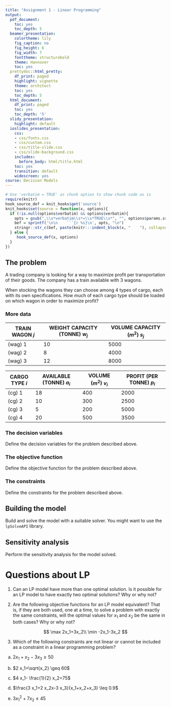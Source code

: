 ```yaml
---
title: "Assignment 1 - Linear Programming"
output:
  pdf_document:
    toc: yes
    toc_depth: 5
  beamer_presentation:
    colortheme: lily
    fig_caption: no
    fig_height: 6
    fig_width: 7
    fonttheme: structurebold
    theme: Hannover
    toc: yes
  prettydoc::html_pretty:
    df_print: paged
    highlight: vignette
    theme: architect
    toc: yes
    toc_depth: 5
  html_document:
    df_print: paged
    toc: yes
    toc_depth: '5'
  slidy_presentation:
    highlight: default
  ioslides_presentation:
    css:
    - css/fonts.css
    - css/custom.css
    - css/title-slide.css
    - css/slide-background.css
    includes:
      before_body: html/title.html
    toc: yes
    transition: default
    widescreen: yes
course: Decision Models
---
```


```r
# Use 'verbatim = TRUE' as chunk option to show chunk code as is
require(knitr)
hook_source_def = knit_hooks$get('source')
knit_hooks$set(source = function(x, options){
  if (!is.null(options$verbatim) && options$verbatim){
    opts = gsub(",\\s*verbatim\\s*=\\s*TRUE\\s*", "", options$params.src)
    bef = sprintf('\n\n    ```{r %s}\n', opts, "\n")
    stringr::str_c(bef, paste(knitr:::indent_block(x, "    "), collapse = '\n'), "\n    ```\n")
  } else {
     hook_source_def(x, options)
  }
})
```

## The problem
A trading company is looking for a way to maximize profit per transportation of their goods. The company has a train available with 3 wagons. 

When stocking the wagons they can choose among 4 types of cargo, each with its own specifications. 
How much of each cargo type should be loaded on which wagon in order to maximize profit?

### More data
|TRAIN WAGON $j$	|WEIGHT CAPACITY (TONNE) $w_j$	|VOLUME CAPACITY ($m^2$) $s_j$|
|-----------------|-------------------------------|-----------------------------|
|(wag) 1 	        |10	                            |5000                         |
|(wag) 2	        |8	                            |4000                         |
|(wag) 3	        |12	                            |8000                         |
  



|CARGO TYPE	$i$ |AVAILABLE (TONNE) $a_i$	|VOLUME ($m^2$) $v_i$	|PROFIT (PER TONNE) $p_i$ |
|---------------|-------------------------|---------------------|-------------------------|
|(cg) 1	        |18	                      |400	                |2000                     |
|(cg) 2	        |10	                      |300	                |2500                     |
|(cg) 3	        |5	                      |200	                |5000                     |
|(cg) 4	        |20	                      |500	                |3500                     |


### The decision variables

Define the decision variables for the problem described above.

### The objective function

Define the objective function for the problem described above.

### The constraints

Define the constraints for the problem described above.

## Building the model

Build and solve the model with a suitable solver.
You might want to use the `lpSolveAPI` library.

## Sensitivity analysis

Perform the sensitivity analysis for the model solved.

# Questions about LP

1.	Can an LP model have more than one optimal solution. Is it possible for an LP model to have exactly two optimal solutions? Why or why not?

2. Are the following objective functions for an LP model equivalent? That is, if they are both used, one at a time, to solve a problem with exactly the same constraints, will the optimal values for $x_1$ and $x_2$ be the same in both cases? Why or why not?

$$
\max 2x_1+3x_2\\
\min -2x_1-3x_2
$$

3. Which of the following constraints are not linear or cannot be included as a constraint in a linear programming problem? 


a. $2 x_1+x_2-3 x_3 \geq 50$

b. $2 x_1+\sqrt{x_2} \geq 60$

c. $4 x_1- \frac{1}{2} x_2=75$

d. $\frac{3 x_1+2 x_2x-3 x_3}{x_1+x_2+x_3} \leq 0.9$

e. $3 x_1^2+7 x_2 \leq 45$

